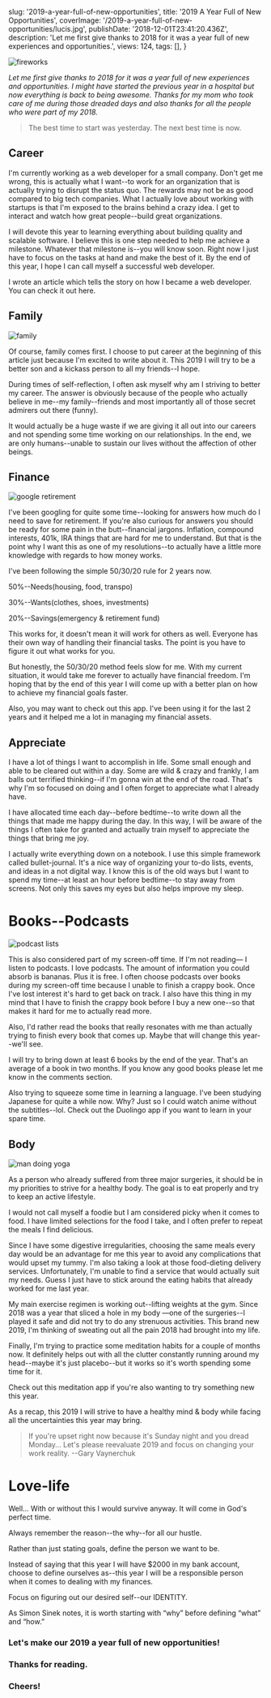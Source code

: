 
  slug: '2019-a-year-full-of-new-opportunities',
  title: '2019 A Year Full of New Opportunities',
  coverImage: '/2019-a-year-full-of-new-opportunities/lucis.jpg',
  publishDate: '2018-12-01T23:41:20.436Z',
  description:
    'Let me first give thanks to 2018 for it was a year full of new experiences and opportunities.',
  views: 124,
  tags: [],
}

![fireworks](/img/blog/2019-a-year-full-of-new-opportunities/2019.jpg 'fireworks')

_Let me first give thanks to 2018 for it was a year full of new experiences and opportunities. I might have started the previous year in a hospital but now everything is back to being awesome. Thanks for my mom who took care of me during those dreaded days and also thanks for all the people who were part of my 2018._

> The best time to start was yesterday. The next best time is now.

## Career

I'm currently working as a web developer for a small company. Don't get me wrong, this is actually what I want--to work for an organization that is actually trying to disrupt the status quo. The rewards may not be as good compared to big tech companies. What I actually love about working with startups is that I'm exposed to the brains behind a crazy idea. I get to interact and watch how great people--build great organizations.

I will devote this year to learning everything about building quality and scalable software. I believe this is one step needed to help me achieve a milestone. Whatever that milestone is--you will know soon. Right now I just have to focus on the tasks at hand and make the best of it. By the end of this year, I hope I can call myself a successful web developer.

I wrote an article which tells the story on how I became a web developer. You can check it out here.

## Family

![family](/img/blog/2019-a-year-full-of-new-opportunities/family.jpg 'Family')

Of course, family comes first. I choose to put career at the beginning of this article just because I'm excited to write about it. This 2019 I will try to be a better son and a kickass person to all my friends--I hope.

During times of self-reflection, I often ask myself why am I striving to better my career. The answer is obviously because of the people who actually believe in me--my family--friends and most importantly all of those secret admirers out there (funny).

It would actually be a huge waste if we are giving it all out into our careers and not spending some time working on our relationships. In the end, we are only humans--unable to sustain our lives without the affection of other beings.

## Finance

![google retirement](/img/blog/2019-a-year-full-of-new-opportunities/search-retirement.png 'google retirement')

I've been googling for quite some time--looking for answers how much do I need to save for retirement. If you're also curious for answers you should be ready for some pain in the butt--financial jargons. Inflation, compound interests, 401k, IRA things that are hard for me to understand. But that is the point why I want this as one of my resolutions--to actually have a little more knowledge with regards to how money works.

I've been following the simple 50/30/20 rule for 2 years now.

50%--Needs(housing, food, transpo)

30%--Wants(clothes, shoes, investments)

20%--Savings(emergency & retirement fund)

This works for, it doesn't mean it will work for others as well. Everyone has their own way of handling their financial tasks. The point is you have to figure it out what works for you.

But honestly, the 50/30/20 method feels slow for me. With my current situation, it would take me forever to actually have financial freedom. I'm hoping that by the end of this year I will come up with a better plan on how to achieve my financial goals faster.

Also, you may want to check out this app. I've been using it for the last 2 years and it helped me a lot in managing my financial assets.

## Appreciate

I have a lot of things I want to accomplish in life. Some small enough and able to be cleared out within a day. Some are wild & crazy and frankly, I am balls out terrified thinking--if I'm gonna win at the end of the road. That's why I'm so focused on doing and I often forget to appreciate what I already have.

I have allocated time each day--before bedtime--to write down all the things that made me happy during the day. In this way, I will be aware of the things I often take for granted and actually train myself to appreciate the things that bring me joy.

I actually write everything down on a notebook. I use this simple framework called bullet-journal. It's a nice way of organizing your to-do lists, events, and ideas in a not digital way. I know this is of the old ways but I want to spend my time--at least an hour before bedtime--to stay away from screens. Not only this saves my eyes but also helps improve my sleep.

# Books--Podcasts

![podcast lists](/img/blog/2019-a-year-full-of-new-opportunities/podcasts.png 'podcast lists')

This is also considered part of my screen-off time. If I'm not reading— I listen to podcasts. I love podcasts. The amount of information you could absorb is bananas. Plus it is free. I often choose podcasts over books during my screen-off time because I unable to finish a crappy book. Once I've lost interest it's hard to get back on track. I also have this thing in my mind that I have to finish the crappy book before I buy a new one--so that makes it hard for me to actually read more.

Also, I'd rather read the books that really resonates with me than actually trying to finish every book that comes up. Maybe that will change this year--we'll see.

I will try to bring down at least 6 books by the end of the year. That's an average of a book in two months. If you know any good books please let me know in the comments section.

Also trying to squeeze some time in learning a language. I've been studying Japanese for quite a while now. Why? Just so I could watch anime without the subtitles--lol. Check out the Duolingo app if you want to learn in your spare time.

## Body

![man doing yoga](/img/blog/2019-a-year-full-of-new-opportunities/man-yoga.jpg 'man doing yoga')

As a person who already suffered from three major surgeries, it should be in my priorities to strive for a healthy body. The goal is to eat properly and try to keep an active lifestyle.

I would not call myself a foodie but I am considered picky when it comes to food. I have limited selections for the food I take, and I often prefer to repeat the meals I find delicious.

Since I have some digestive irregularities, choosing the same meals every day would be an advantage for me this year to avoid any complications that would upset my tummy. I'm also taking a look at those food-dieting delivery services. Unfortunately, I'm unable to find a service that would actually suit my needs. Guess I just have to stick around the eating habits that already worked for me last year.

My main exercise regimen is working out--lifting weights at the gym. Since 2018 was a year that sliced a hole in my body —one of the surgeries--I played it safe and did not try to do any strenuous activities. This brand new 2019, I'm thinking of sweating out all the pain 2018 had brought into my life.

Finally, I'm trying to practice some meditation habits for a couple of months now. It definitely helps out with all the clutter constantly running around my head--maybe it's just placebo--but it works so it's worth spending some time for it.

Check out this meditation app if you're also wanting to try something new this year.

As a recap, this 2019 I will strive to have a healthy mind & body while facing all the uncertainties this year may bring.

> If you're upset right now because it's Sunday night and you dread Monday…
> Let's please reevaluate 2019 and focus on changing your work reality.
> --Gary Vaynerchuk

# Love-life

Well… With or without this I would survive anyway. It will come in God's perfect time.

Always remember the reason--the why--for all our hustle.

Rather than just stating goals, define the person we want to be.

Instead of saying that this year I will have \$2000 in my bank account, choose to define ourselves as--this year I will be a responsible person when it comes to dealing with my finances.

Focus on figuring out our desired self--our IDENTITY.

As Simon Sinek notes, it is worth starting with “why” before defining “what” and “how.”

### Let's make our 2019 a year full of new opportunities!

### Thanks for reading.

### Cheers!

